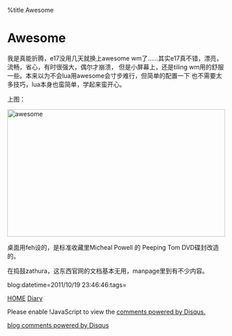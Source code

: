 %title Awesome


=Awesome=

我是真能折腾，e17没用几天就换上awesome wm了……其实e17真不错，漂亮，流畅，省心，有时很强大，偶尔才崩溃，
但是小屏幕上，还是tiling wm用的舒服一些。本来以为不会lua用awesome会寸步难行，但简单的配置一下
也不需要太多技巧，lua本身也蛮简单，学起来蛮开心。

上图：

<a href="http://www.flickr.com/photos/twzh_ly01/6292619956/" title="awesome by koffeecup, on Flickr"><img src="http://farm7.static.flickr.com/6045/6292619956_946858f6e0.jpg" width="500" height="293" alt="awesome"></a>

桌面用feh设的，是标准收藏里Micheal Powell 的 Peeping Tom DVD碟封改造的。

在捣鼓zathura，这东西官网的文档基本无用，manpage里到有不少内容。

blog:datetime=2011/10/19 23:46:46:tags=

[[../index|HOME]]   [[diary|Diary]]

<div id="disqus_thread"></div>
<script type="text/javascript" src="comment.js">
</script>
<noscript>Please enable !JavaScript to view the <a href="http://disqus.com/?ref_noscript">comments powered by Disqus.</a></noscript>
<a href="http://disqus.com" class="dsq-brlink">blog comments powered by <span class="logo-disqus">Disqus</span></a>
<script type="text/javascript" src="count.js">
</script>


